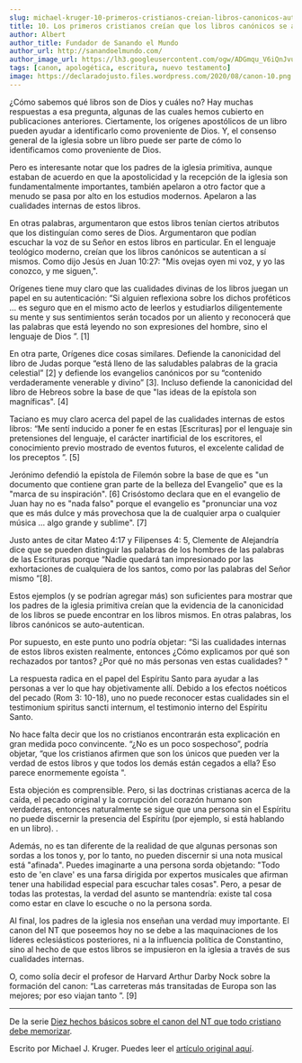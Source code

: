```yaml
---
slug: michael-kruger-10-primeros-cristianos-creian-libros-canonicos-autoautenticaban
title: 10. Los primeros cristianos creían que los libros canónicos se autoautenticaban
author: Albert
author_title: Fundador de Sanando el Mundo
author_url: http://sanandoelmundo.com/
author_image_url: https://lh3.googleusercontent.com/ogw/ADGmqu_V6iQnJvuIOUFQJ8ebZQW6vvBd8lk0fipmF92Z
tags: [canon, apologética, escritura, nuevo testamento]
image: https://declaradojusto.files.wordpress.com/2020/08/canon-10.png
---
```


<Redirect to="/articles/diez-hechos-basicos-sobre-el-canon-del-nt-que-todo-cristiano-debe-memorizar" />

¿Cómo sabemos qué libros son de Dios y cuáles no? Hay muchas respuestas a esa pregunta, algunas de las cuales hemos cubierto en publicaciones anteriores. Ciertamente, los orígenes apostólicos de un libro pueden ayudar a identificarlo como proveniente de Dios. Y, el consenso general de la iglesia sobre un libro puede ser parte de cómo lo identificamos como proveniente de Dios.

<!--truncate-->

Pero es interesante notar que los padres de la iglesia primitiva, aunque estaban de acuerdo en que la apostolicidad y la recepción de la iglesia son fundamentalmente importantes, también apelaron a otro factor que a menudo se pasa por alto en los estudios modernos. Apelaron a las cualidades internas de estos libros.

En otras palabras, argumentaron que estos libros tenían ciertos atributos que los distinguían como seres de Dios. Argumentaron que podían escuchar la voz de su Señor en estos libros en particular. En el lenguaje teológico moderno, creían que los libros canónicos se autentican a sí mismos. Como dijo Jesús en Juan 10:27: "Mis ovejas oyen mi voz, y yo las conozco, y me siguen,".

Orígenes tiene muy claro que las cualidades divinas de los libros juegan un papel en su autenticación: “Si alguien reflexiona sobre los dichos proféticos ... es seguro que en el mismo acto de leerlos y estudiarlos diligentemente su mente y sus sentimientos serán tocados por un aliento y reconocerá que las palabras que está leyendo no son expresiones del hombre, sino el lenguaje de Dios ”. [1]

En otra parte, Orígenes dice cosas similares. Defiende la canonicidad del libro de Judas porque “está lleno de las saludables palabras de la gracia celestial” [2] y defiende los evangelios canónicos por su “contenido verdaderamente venerable y divino” [3]. Incluso defiende la canonicidad del libro de Hebreos sobre la base de que "las ideas de la epístola son magníficas". [4]

Taciano es muy claro acerca del papel de las cualidades internas de estos libros: “Me sentí inducido a poner fe en estas [Escrituras] por el lenguaje sin pretensiones del lenguaje, el carácter inartificial de los escritores, el conocimiento previo mostrado de eventos futuros, el excelente calidad de los preceptos ”. [5]

Jerónimo defendió la epístola de Filemón sobre la base de que es "un documento que contiene gran parte de la belleza del Evangelio" que es la "marca de su inspiración". [6] Crisóstomo declara que en el evangelio de Juan hay no es "nada falso" porque el evangelio es "pronunciar una voz que es más dulce y más provechosa que la de cualquier arpa o cualquier música ... algo grande y sublime". [7]

Justo antes de citar Mateo 4:17 y Filipenses 4: 5, Clemente de Alejandría dice que se pueden distinguir las palabras de los hombres de las palabras de las Escrituras porque “Nadie quedará tan impresionado por las exhortaciones de cualquiera de los santos, como por las palabras del Señor mismo ”[8].

Estos ejemplos (y se podrían agregar más) son suficientes para mostrar que los padres de la iglesia primitiva creían que la evidencia de la canonicidad de los libros se puede encontrar en los libros mismos. En otras palabras, los libros canónicos se auto-autentican.

Por supuesto, en este punto uno podría objetar: “Si las cualidades internas de estos libros existen realmente, entonces ¿Cómo explicamos por qué son rechazados por tantos? ¿Por qué no más personas ven estas cualidades? "

La respuesta radica en el papel del Espíritu Santo para ayudar a las personas a ver lo que hay objetivamente allí. Debido a los efectos noéticos del pecado (Rom 3: 10-18), uno no puede reconocer estas cualidades sin el testimonium spiritus sancti internum, el testimonio interno del Espíritu Santo.

No hace falta decir que los no cristianos encontrarán esta explicación en gran medida poco convincente. “¿No es un poco sospechoso”, podría objetar, “que los cristianos afirmen que son los únicos que pueden ver la verdad de estos libros y que todos los demás están cegados a ella? Eso parece enormemente egoísta ".

Esta objeción es comprensible. Pero, si las doctrinas cristianas acerca de la caída, el pecado original y la corrupción del corazón humano son verdaderas, entonces naturalmente se sigue que una persona sin el Espíritu no puede discernir la presencia del Espíritu (por ejemplo, si está hablando en un libro). .

Además, no es tan diferente de la realidad de que algunas personas son sordas a los tonos y, por lo tanto, no pueden discernir si una nota musical está "afinada". Puedes imaginarte a una persona sorda objetando: "Todo esto de 'en clave' es una farsa dirigida por expertos musicales que afirman tener una habilidad especial para escuchar tales cosas". Pero, a pesar de todas las protestas, la verdad del asunto se mantendría: existe tal cosa como estar en clave lo escuche o no la persona sorda.

Al final, los padres de la iglesia nos enseñan una verdad muy importante. El canon del NT que poseemos hoy no se debe a las maquinaciones de los líderes eclesiásticos posteriores, ni a la influencia política de Constantino, sino al hecho de que estos libros se impusieron en la iglesia a través de sus cualidades internas.

O, como solía decir el profesor de Harvard Arthur Darby Nock sobre la formación del canon: “Las carreteras más transitadas de Europa son las mejores; por eso viajan tanto ”. [9]

--------

De la serie [Diez hechos básicos sobre el canon del NT que todo cristiano debe memorizar](michael-kruger-diez-hechos-basicos-canon-nt-todo-cristiano-debe-memorizar).


<div className="alert alert--secondary" role="info">
  Escrito por Michael J. Kruger. Puedes leer el <a href="http://wp.me/p2dVaB-kN">artículo original aquí</a>.
</div>